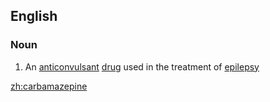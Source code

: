 ==English==

===Noun===
{{wikipedia}}
{{en-noun|-}}

# An [[anticonvulsant]] [[drug]] used in the treatment of [[epilepsy]]

[[zh:carbamazepine]]
